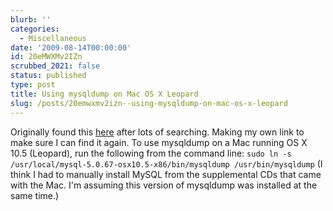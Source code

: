 ```yaml
---
blurb: ''
categories:
  - Miscellaneous
date: '2009-08-14T00:00:00'
id: 20eMWXMv2IZn
scrubbed_2021: false
status: published
type: post
title: Using mysqldump on Mac OS X Leopard
slug: /posts/20emwxmv2izn--using-mysqldump-on-mac-os-x-leopard
---
```


Originally found this
[here](http://www.themomorohoax.com/2008/12/29/use-mysqldump-with-leopard)
after lots of searching. Making my own link to make sure I can find
it again. To use mysqldump on a Mac running OS X 10.5 (Leopard),
run the following from the command line:
`sudo ln -s /usr/local/mysql-5.0.67-osx10.5-x86/bin/mysqldump /usr/bin/mysqldump`
(I think I had to manually install MySQL from the supplemental CDs
that came with the Mac. I'm assuming this version of mysqldump was
installed at the same time.)
